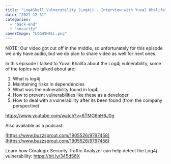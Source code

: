 ```yaml
---
title: "Log4Shell Vulnerability (Log4j) - Interview with Yuval Khalifa"
date: "2021-12-31"
categories: 
  - "back-end"
  - "security"
coverImage: "LOG4SHELL.png"
---
```


NOTE: Our video got cut off in the middle, so unfortunately for this episode we only have audio, but we do plan to share video as well for next ones.

In this episode I talked to Yuval Khalifa about the Log4j vulnerability, some of the topics we talked about are:

1. What is log4j
2. Maintaining risks in dependencies
3. What was the vulnerability found in log4j
4. How to prevent vulnerabilities like these as a developer
5. How to deal with a vulnerability after its been found (from the company perspective)

https://www.youtube.com/watch?v=6TMG6hH6J0g

Also available as a podcast:

[https://www.buzzsprout.com/1905526/9797458](https://www.buzzsprout.com/1905526/9797458)

Learn how Coralogix Security Traffic Analyzer can help detect the Log4j vulnerability: https://bit.ly/345dS6X

